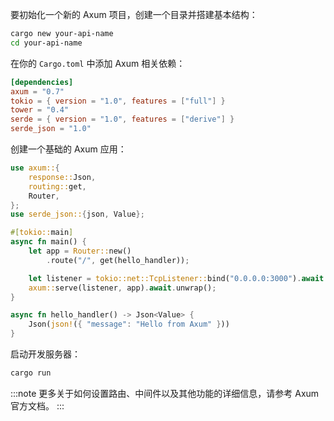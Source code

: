 要初始化一个新的 Axum 项目，创建一个目录并搭建基本结构：

```bash
cargo new your-api-name
cd your-api-name
```

在你的 `Cargo.toml` 中添加 Axum 相关依赖：

```toml title="Cargo.toml"
[dependencies]
axum = "0.7"
tokio = { version = "1.0", features = ["full"] }
tower = "0.4"
serde = { version = "1.0", features = ["derive"] }
serde_json = "1.0"
```

创建一个基础的 Axum 应用：

```rust title="src/main.rs"
use axum::{
    response::Json,
    routing::get,
    Router,
};
use serde_json::{json, Value};

#[tokio::main]
async fn main() {
    let app = Router::new()
        .route("/", get(hello_handler));

    let listener = tokio::net::TcpListener::bind("0.0.0.0:3000").await.unwrap();
    axum::serve(listener, app).await.unwrap();
}

async fn hello_handler() -> Json<Value> {
    Json(json!({ "message": "Hello from Axum" }))
}
```

启动开发服务器：

```bash
cargo run
```

:::note
更多关于如何设置路由、中间件以及其他功能的详细信息，请参考 Axum 官方文档。
:::
